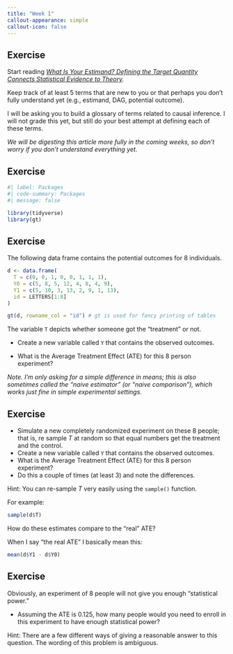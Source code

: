 ```yaml
---
title: "Week 1"
callout-appearance: simple
callout-icon: false
---
```


## Exercise {#sec-glossary}

::: callout-note
Start reading [*What Is Your Estimand? Defining the Target Quantity Connects Statistical Evidence to Theory*](https://journals.sagepub.com/doi/full/10.1177/00031224211004187)*.*

Keep track of at least 5 terms that are new to you or that perhaps you don't fully understand yet (e.g., estimand, DAG, potential outcome).

I will be asking you to build a glossary of terms related to causal inference. I will not grade this yet, but still do your best attempt at defining each of these terms.
:::

*We will be digesting this article more fully in the coming weeks, so don't worry if you don't understand everything yet.*

## Exercise

```r
#| label: Packages
#| code-summary: Packages
#| message: false

library(tidyverse)
library(gt)
```

## Exercise

The following data frame contains the potential outcomes for 8 individuals.

```r
d <- data.frame(
  T = c(0, 0, 1, 0, 0, 1, 1, 1),
  Y0 = c(5, 8, 5, 12, 4, 8, 4, 9),
  Y1 = c(5, 10, 3, 13, 2, 9, 1, 13), 
  id = LETTERS[1:8]
)

gt(d, rowname_col = "id") # gt is used for fancy printing of tables
```

The variable `T` depicts whether someone got the "treatment" or not.

::: callout-note
-   Create a new variable called `Y` that contains the observed outcomes.

-   What is the Average Treatment Effect (ATE) for this 8 person experiment?
:::

*Note. I'm only asking for a simple difference in means; this is also sometimes called the "naive estimator" (or "naive comparison"), which works just fine in simple experimental settings.*

## Exercise

::: callout-note
-   Simulate a new completely randomized experiment on these 8 people; that is, re sample $T$ at random so that equal numbers get the treatment and the control.
-   Create a new variable called `Y` that contains the observed outcomes.
-   What is the Average Treatment Effect (ATE) for this 8 person experiment?
-   Do this a couple of times (at least 3) and note the differences.
:::

::: callout-tip
Hint: You can re-sample $T$ very easily using the `sample()` function.

For example:

```r
sample(d$T)
```
:::

::: callout-note
How do these estimates compare to the "real" ATE?

When I say "the real ATE" I basically mean this:

```r
mean(d$Y1 - d$Y0)
```
:::

## Exercise

::: callout-note
Obviously, an experiment of 8 people will not give you enough "statistical power."

-   Assuming the ATE is $0.125$, how many people would you need to enroll in this experiment to have enough statistical power?
:::

::: callout-tip
Hint: There are a few different ways of giving a reasonable answer to this question. The wording of this problem is ambiguous.
:::
